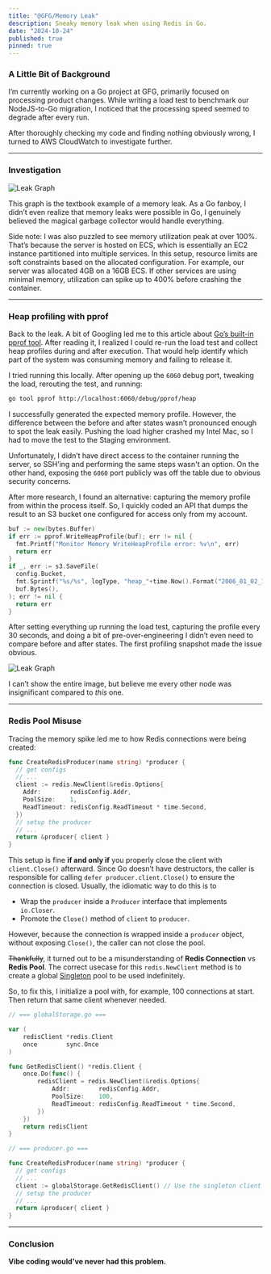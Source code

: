 ```yaml
---
title: "@GFG/Memory Leak"
description: Sneaky memory leak when using Redis in Go.
date: "2024-10-24"
published: true
pinned: true
---
```


### A Little Bit of Background

I’m currently working on a Go project at GFG, primarily focused on processing product changes. While writing a load test to benchmark our NodeJS-to-Go migration, I noticed that the processing speed seemed to degrade after every run.

After thoroughly checking my code and finding nothing obviously wrong, I turned to AWS CloudWatch to investigate further.

---

### Investigation

![Leak Graph](/memory-leak-1.png)

This graph is the textbook example of a memory leak. As a Go fanboy, I didn’t even realize that memory leaks were possible in Go, I genuinely believed the magical garbage collector would handle everything.

Side note: I was also puzzled to see memory utilization peak at over 100%. That’s because the server is hosted on ECS, which is essentially an EC2 instance partitioned into multiple services. In this setup, resource limits are soft constraints based on the allocated configuration. For example, our server was allocated 4GB on a 16GB ECS. If other services are using minimal memory, utilization can spike up to 400% before crashing the container.

---

### Heap profiling with pprof

Back to the leak. A bit of Googling led me to this article about [Go’s built-in pprof tool](https://go.dev/blog/pprof). After reading it, I realized I could re-run the load test and collect heap profiles during and after execution. That would help identify which part of the system was consuming memory and failing to release it.

I tried running this locally. After opening up the `6060` debug port, tweaking the load, rerouting the test, and running:

```bash
go tool pprof http://localhost:6060/debug/pprof/heap
```

I successfully generated the expected memory profile. However, the difference between the before and after states wasn’t pronounced enough to spot the leak easily. Pushing the load higher crashed my Intel Mac, so I had to move the test to the Staging environment.

Unfortunately, I didn’t have direct access to the container running the server, so SSH’ing and performing the same steps wasn't an option. On the other hand, exposing the `6060` port publicly was off the table due to obvious security concerns.

After more research, I found an alternative: capturing the memory profile from within the process itself. So, I quickly coded an API that dumps the result to an S3 bucket one configured for access only from my account.

```go
buf := new(bytes.Buffer)
if err := pprof.WriteHeapProfile(buf); err != nil {
  fmt.Printf("Monitor Memory WriteHeapProfile error: %v\n", err)
  return err
}
if _, err := s3.SaveFile(
  config.Bucket,
  fmt.Sprintf("%s/%s", logType, "heap_"+time.Now().Format("2006_01_02_15_04_05")),
  buf.Bytes(),
); err != nil {
  return err
}
```

After setting everything up running the load test, capturing the profile every 30 seconds, and doing a bit of pre-over-engineering I didn’t even need to compare before and after states. The first profiling snapshot made the issue obvious.

![Leak Graph](/memory-leak-2.png)

I can’t show the entire image, but believe me every other node was insignificant compared to _this_ one.

---

### Redis Pool Misuse

Tracing the memory spike led me to how Redis connections were being created:

```go
func CreateRedisProducer(name string) *producer {
  // get configs
  // ...
  client := redis.NewClient(&redis.Options{
    Addr:        redisConfig.Addr,
    PoolSize:    1,
    ReadTimeout: redisConfig.ReadTimeout * time.Second,
  })
  // setup the producer
  // ...
  return &producer{ client }
}
```

This setup is fine **if and only if** you properly close the client with `client.Close()` afterward.
Since Go doesn’t have destructors, the caller is responsible for calling `defer producer.client.Close()` to ensure the connection is closed.
Usually, the idiomatic way to do this is to

- Wrap the `producer` inside a `Producer` interface that implements `io.Closer`.
- Promote the `Close()` method of `client` to `producer`.

However, because the connection is wrapped inside a `producer` object, without exposing `Close()`, the caller can not close the pool.

~~Thankfully~~, it turned out to be a misunderstanding of **Redis Connection** vs **Redis Pool**.
The correct usecase for this `redis.NewClient` method is to create a global [Singleton](https://en.wikipedia.org/wiki/Singleton_pattern) pool to be used indefinitely.

So, to fix this, I initialize a pool with, for example, 100 connections at start. Then return that same client whenever needed.

```go
// === globalStorage.go ===

var (
    redisClient *redis.Client
    once        sync.Once
)

func GetRedisClient() *redis.Client {
    once.Do(func() {
        redisClient = redis.NewClient(&redis.Options{
            Addr:        redisConfig.Addr,
            PoolSize:    100,
            ReadTimeout: redisConfig.ReadTimeout * time.Second,
        })
    })
    return redisClient
}

// === producer.go ===

func CreateRedisProducer(name string) *producer {
  // get configs
  // ...
  client := globalStorage.GetRedisClient() // Use the singleton client
  // setup the producer
  // ...
  return &producer{ client }
}
```

---

### Conclusion

**Vibe coding would've never had this problem.**
